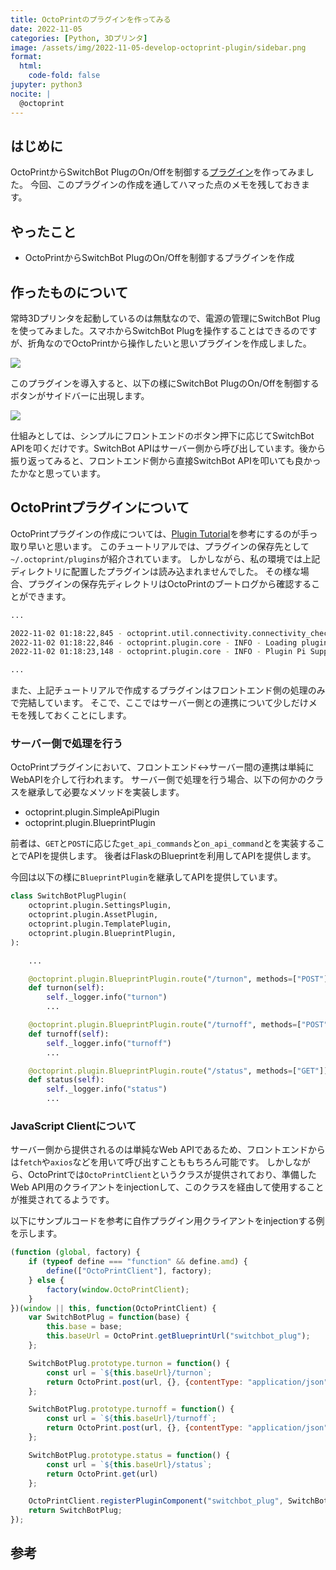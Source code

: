 ```yaml
---
title: OctoPrintのプラグインを作ってみる
date: 2022-11-05
categories: [Python, 3Dプリンタ]
image: /assets/img/2022-11-05-develop-octoprint-plugin/sidebar.png
format:
  html:
    code-fold: false
jupyter: python3
nocite: |
  @octoprint
---
```


## はじめに
OctoPrintからSwitchBot PlugのOn/Offを制御する[プラグイン](https://github.com/ar90n/OctoPrint-SwitchBot-Plug)を作ってみました。
今回、このプラグインの作成を通してハマった点のメモを残しておきます。

## やったこと
* OctoPrintからSwitchBot PlugのOn/Offを制御するプラグインを作成

## 作ったものについて
常時3Dプリンタを起動しているのは無駄なので、電源の管理にSwitchBot Plugを使ってみました。スマホからSwitchBot Plugを操作することはできるのですが、折角なのでOctoPrintから操作したいと思いプラグインを作成しました。

[![](https://gh-card.dev/repos/ar90n/OctoPrint-SwitchBot-Plug.svg)](https://github.com/ar90n/OctoPrint-SwitchBot-Plug)

このプラグインを導入すると、以下の様にSwitchBot PlugのOn/Offを制御するボタンがサイドバーに出現します。

![](/assets/img/2022-11-05-develop-octoprint-plugin/sidebar.png)

仕組みとしては、シンプルにフロントエンドのボタン押下に応じてSwitchBot APIを叩くだけです。SwitchBot APIはサーバー側から呼び出しています。後から振り返ってみると、フロントエンド側から直接SwitchBot APIを叩いても良かったかなと思っています。

## OctoPrintプラグインについて
OctoPrintプラグインの作成については、[Plugin Tutorial](https://docs.octoprint.org/en/master/plugins/gettingstarted.html)を参考にするのが手っ取り早いと思います。
このチュートリアルでは、プラグインの保存先として`~/.octoprint/plugins`が紹介されています。
しかしながら、私の環境では上記ディレクトリに配置したプラグインは読み込まれませんでした。
その様な場合、プラグインの保存先ディレクトリはOctoPrintのブートログから確認することができます。

```bash
...

2022-11-02 01:18:22,845 - octoprint.util.connectivity.connectivity_checker - INFO - Resolving octoprint.org is working
2022-11-02 01:18:22,846 - octoprint.plugin.core - INFO - Loading plugins from /Users/argon/workspace/OctoPrint/src/octoprint/plugins, /Users/argon/Library/Application Support/OctoPrint/plugins and installed plugin packages...
2022-11-02 01:18:23,148 - octoprint.plugin.core - INFO - Plugin Pi Support Plugin (2022.6.13) did not pass check, not loading.

...
```

また、上記チュートリアルで作成するプラグインはフロントエンド側の処理のみで完結しています。
そこで、ここではサーバー側との連携について少しだけメモを残しておくことにします。

### サーバー側で処理を行う
OctoPrintプラグインにおいて、フロントエンド<->サーバー間の連携は単純にWebAPIを介して行われます。
サーバー側で処理を行う場合、以下の何かのクラスを継承して必要なメソッドを実装します。

* octoprint.plugin.SimpleApiPlugin
* octoprint.plugin.BlueprintPlugin

前者は、`GET`と`POST`に応じた`get_api_commands`と`on_api_command`とを実装することでAPIを提供します。
後者はFlaskのBlueprintを利用してAPIを提供します。

今回は以下の様に`BlueprintPlugin`を継承してAPIを提供しています。

```python
class SwitchBotPlugPlugin(
    octoprint.plugin.SettingsPlugin,
    octoprint.plugin.AssetPlugin,
    octoprint.plugin.TemplatePlugin,
    octoprint.plugin.BlueprintPlugin,
):

    ...

    @octoprint.plugin.BlueprintPlugin.route("/turnon", methods=["POST"])
    def turnon(self):
        self._logger.info("turnon")
        ...

    @octoprint.plugin.BlueprintPlugin.route("/turnoff", methods=["POST"])
    def turnoff(self):
        self._logger.info("turnoff")
        ...

    @octoprint.plugin.BlueprintPlugin.route("/status", methods=["GET"])
    def status(self):
        self._logger.info("status")
        ...
```


### JavaScript Clientについて
サーバー側から提供されるのは単純なWeb APIであるため、フロントエンドからは`fetch`や`axios`などを用いて呼び出すことももちろん可能です。
しかしながら、OctoPrintでは`OctoPrintClient`というクラスが提供されており、準備したWeb API用のクライアントをinjectionして、このクラスを経由して使用することが推奨されてるようです。

以下にサンプルコードを参考に自作プラグイン用クライアントをinjectionする例を示します。

```javascript
(function (global, factory) {
    if (typeof define === "function" && define.amd) {
        define(["OctoPrintClient"], factory);
    } else {
        factory(window.OctoPrintClient);
    }
})(window || this, function(OctoPrintClient) {
    var SwitchBotPlug = function(base) {
        this.base = base;
        this.baseUrl = OctoPrint.getBlueprintUrl("switchbot_plug");
    };

    SwitchBotPlug.prototype.turnon = function() {
        const url = `${this.baseUrl}/turnon`;
        return OctoPrint.post(url, {}, {contentType: "application/json"});
    };

    SwitchBotPlug.prototype.turnoff = function() {
        const url = `${this.baseUrl}/turnoff`;
        return OctoPrint.post(url, {}, {contentType: "application/json"});
    };

    SwitchBotPlug.prototype.status = function() {
        const url = `${this.baseUrl}/status`;
        return OctoPrint.get(url)
    };

    OctoPrintClient.registerPluginComponent("switchbot_plug", SwitchBotPlug);
    return SwitchBotPlug;
});
```


## 参考 
::: {#refs}
:::